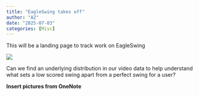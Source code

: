 ```yaml
---
title: "EagleSwing takes off"
author: "AZ"
date: "2025-07-03"
categories: [Misc]
---
```


This will be a landing page to track work on EagleSwing

![](eagle_swinging.jpg.png)

Can we find an underlying distribution in our video data to help understand what sets a low scored swing apart from a perfect swing for a user?

**Insert pictures from OneNote**
